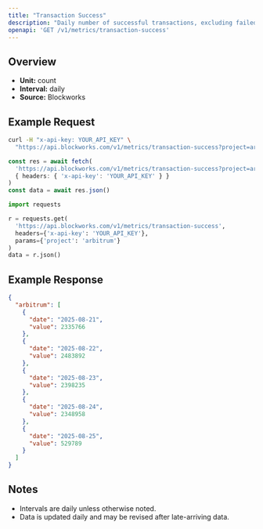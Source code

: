 ```yaml
---
title: "Transaction Success"
description: "Daily number of successful transactions, excluding failed transactions."
openapi: 'GET /v1/metrics/transaction-success'
---
```


## Overview

- **Unit:** count
- **Interval:** daily
- **Source:** Blockworks

## Example Request

<CodeGroup>

```bash cURL
curl -H "x-api-key: YOUR_API_KEY" \
  "https://api.blockworks.com/v1/metrics/transaction-success?project=arbitrum"
```

```typescript TypeScript
const res = await fetch(
  'https://api.blockworks.com/v1/metrics/transaction-success?project=arbitrum',
  { headers: { 'x-api-key': 'YOUR_API_KEY' } }
)
const data = await res.json()
```

```python Python
import requests

r = requests.get(
  'https://api.blockworks.com/v1/metrics/transaction-success',
  headers={'x-api-key': 'YOUR_API_KEY'},
  params={'project': 'arbitrum'}
)
data = r.json()
```

</CodeGroup>

## Example Response

```json
{
  "arbitrum": [
    {
      "date": "2025-08-21",
      "value": 2335766
    },
    {
      "date": "2025-08-22",
      "value": 2483892
    },
    {
      "date": "2025-08-23",
      "value": 2398235
    },
    {
      "date": "2025-08-24",
      "value": 2348958
    },
    {
      "date": "2025-08-25",
      "value": 529789
    }
  ]
}
```

## Notes
- Intervals are daily unless otherwise noted.
- Data is updated daily and may be revised after late-arriving data.
